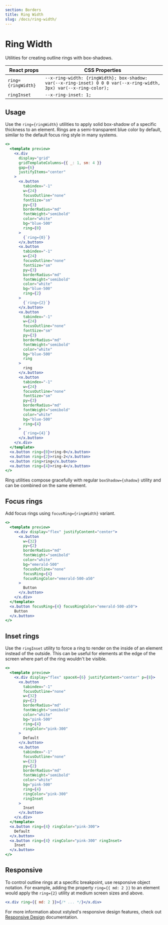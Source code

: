 ```yaml
---
section: Borders
title: Ring Width
slug: /docs/ring-width/
---
```


# Ring Width

Utilities for creating outline rings with box-shadows.

| React props        | CSS Properties                                                                                                     |
| ------------------ | ------------------------------------------------------------------------------------------------------------------ |
| `ring={ringWidth}` | `--x-ring-width: {ringWidth}; box-shadow: var(--x-ring-inset) 0 0 0 var(--x-ring-width, 3px) var(--x-ring-color);` |
| `ringInset`        | `--x-ring-inset: 1;`                                                                                               |

## Usage

Use the `ring={ringWidth}` utilities to apply solid box-shadow of a specific thickness to an element. Rings are a semi-transparent blue color by default, similar to the default focus ring style in many systems.

```jsx preview color=blue
<>
  <template preview>
    <x.div
      display="grid"
      gridTemplateColumns={{ _: 1, sm: 4 }}
      gap={6}
      justifyItems="center"
    >
      <x.button
        tabindex="-1"
        w={24}
        focusOutline="none"
        fontSize="sm"
        py={3}
        borderRadius="md"
        fontWeight="semibold"
        color="white"
        bg="blue-500"
        ring={0}
      >
        {`ring={0}`}
      </x.button>
      <x.button
        tabindex="-1"
        w={24}
        focusOutline="none"
        fontSize="sm"
        py={3}
        borderRadius="md"
        fontWeight="semibold"
        color="white"
        bg="blue-500"
        ring={2}
      >
        {`ring={2}`}
      </x.button>
      <x.button
        tabindex="-1"
        w={24}
        focusOutline="none"
        fontSize="sm"
        py={3}
        borderRadius="md"
        fontWeight="semibold"
        color="white"
        bg="blue-500"
        ring
      >
        ring
      </x.button>
      <x.button
        tabindex="-1"
        w={24}
        focusOutline="none"
        fontSize="sm"
        py={3}
        borderRadius="md"
        fontWeight="semibold"
        color="white"
        bg="blue-500"
        ring={4}
      >
        {`ring={4}`}
      </x.button>
    </x.div>
  </template>
  <x.button ring={0}>ring-0</x.button>
  <x.button ring={2}>ring-2</x.button>
  <x.button ring>ring</x.button>
  <x.button ring={4}>ring-4</x.button>
</>
```

Ring utilities compose gracefully with regular `boxShadow={shadow}` utility and can be combined on the same element.

## Focus rings

Add focus rings using `focusRing={ringWidth}` variant.

```jsx preview color=emerald
<>
  <template preview>
    <x.div display="flex" justifyContent="center">
      <x.button
        w={32}
        py={2}
        borderRadius="md"
        fontWeight="semibold"
        color="white"
        bg="emerald-500"
        focusOutline="none"
        focusRing={4}
        focusRingColor="emerald-500-a50"
      >
        Button
      </x.button>
    </x.div>
  </template>
  <x.button focusRing={4} focusRingColor="emerald-500-a50">
    Button
  </x.button>
</>
```

## Inset rings

Use the `ringInset` utility to force a ring to render on the inside of an element instead of the outside. This can be useful for elements at the edge of the screen where part of the ring wouldn't be visible.

```jsx preview color=pink
<>
  <template preview>
    <x.div display="flex" spaceX={6} justifyContent="center" p={8}>
      <x.button
        tabindex="-1"
        focusOutline="none"
        w={32}
        py={2}
        borderRadius="md"
        fontWeight="semibold"
        color="white"
        bg="pink-500"
        ring={4}
        ringColor="pink-300"
      >
        Default
      </x.button>
      <x.button
        tabindex="-1"
        focusOutline="none"
        w={32}
        py={2}
        borderRadius="md"
        fontWeight="semibold"
        color="white"
        bg="pink-500"
        ring={4}
        ringColor="pink-300"
        ringInset
      >
        Inset
      </x.button>
    </x.div>
  </template>
  <x.button ring={4} ringColor="pink-300">
    Default
  </x.button>
  <x.button ring={4} ringColor="pink-300" ringInset>
    Inset
  </x.button>
</>
```

## Responsive

To control outline rings at a specific breakpoint, use responsive object notation. For example, adding the property `ring={{ md: 2 }}` to an element would apply the `ring={2}` utility at medium screen sizes and above.

```jsx
<x.div ring={{ md: 2 }}>{/* ... */}</x.div>
```

For more information about xstyled's responsive design features, check out [Responsive Design](@TODO-link) documentation.
